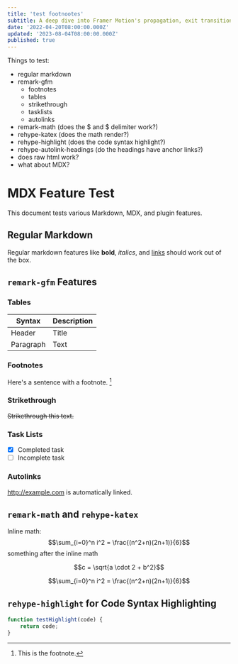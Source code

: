 ```yaml
---
title: 'test footnootes'
subtitle: A deep dive into Framer Motion's propagation, exit transitions and layout animation patterns through curated examples and interactive playgrounds.
date: '2022-04-20T08:00:00.000Z'
updated: '2023-08-04T08:00:00.000Z'
published: true
---
```



Things to test:
- regular markdown
- remark-gfm
    - footnotes
    - tables
    - strikethrough
    - tasklists
    - autolinks
- remark-math (does the $ and $ delimiter work?)
- rehype-katex (does the math render?)
- rehype-highlight (does the code syntax highlight?)
- rehype-autolink-headings (do the headings have anchor links?)
- does raw html work?
- what about MDX?

# MDX Feature Test

This document tests various Markdown, MDX, and plugin features.

## Regular Markdown

Regular markdown features like **bold**, _italics_, and [links](https://example.com) should work out of the box.

## `remark-gfm` Features

### Tables

| Syntax    | Description |
| --------- | ----------- |
| Header    | Title       |
| Paragraph | Text        |

### Footnotes

Here's a sentence with a footnote. [^1]

[^1]: This is the footnote.

### Strikethrough

~~Strikethrough this text.~~

### Task Lists

- [x] Completed task
- [ ] Incomplete task

### Autolinks

http://example.com is automatically linked.

## `remark-math` and `rehype-katex`

Inline math: $$\sum_{i=0}^n i^2 = \frac{(n^2+n)(2n+1)}{6}$$ something after the inline math

$$c = \sqrt{a \cdot 2 + b^2}$$

```math
\sum_{i=0}^n i^2 = \frac{(n^2+n)(2n+1)}{6}
```


## `rehype-highlight` for Code Syntax Highlighting

```javascript
function testHighlight(code) {
    return code;
}
